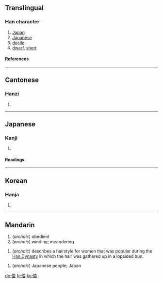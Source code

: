 ==Translingual==
===Han character===
{{Han char|rn=9|rad=人|as=08|sn=10|four=2224<sub>4</sub>|canj=人竹木女 (OHDV)}}
<!-- Order Changed,  -->
# [[Japan]]
# [[Japanese]]
# [[docile]]<!-- See talk and http://www.kangxizidian.com/kangxi/0109.gif --> 
# [[dwarf]], [[short]]<!-- Please show the example  to ferret out a reasonable explanation in literature　and history books -->


====References====
{{Han ref|kx=0109.060|dkj=00796|dj=0232.040|hdz=10179.080|uh=502D|ud=20525|bh=ADD8|bd=44504}}

----

==Cantonese==
===Hanzi===
{{yue-hanzi|jyut=|y=wo1}}
# {{defn|Cantonese}}
----
==Japanese==
===Kanji===
{{ja-kanji|grade=|rs=人08}}
# {{defn|Japanese}}
====Readings====
{{ja-readings|on=[[い]] (i) < [[ゐ]] (wi), [[わ]] (wa)|kun=[[したがう]] (shitagau), [[やまと]] (yamato)}}
----
==Korean==
===Hanja===
{{ko-hanja|hangeul=[[위]], [[왜]] (< Middle Korean 와)|eumhun=왜나라|rv=wi, wae (< wa)|mr=wi, wae (< wa)}}
# {{defn|Korean}}

----
==Mandarin==
{{cmn-adj|ts|pin=wēi|pint=wei1|rs=人08}}

# (''archaic'') obedient
# (''archaic'') winding; meandering

{{cmn-adj|ts|pin=wǒ|pint=wo3|rs=人08}}

# (''archaic'') describes a hairstyle for women that was popular during the [[w:Han Dynasty|Han Dynasty]] in which the hair was gathered up in a lopsided bun.

{{cmn-noun|ts|pin=wō|pint=wo1|rs=人08}}

# (''archaic'') Japanese people; Japan

[[de:倭]]
[[fr:倭]]
[[ko:倭]]